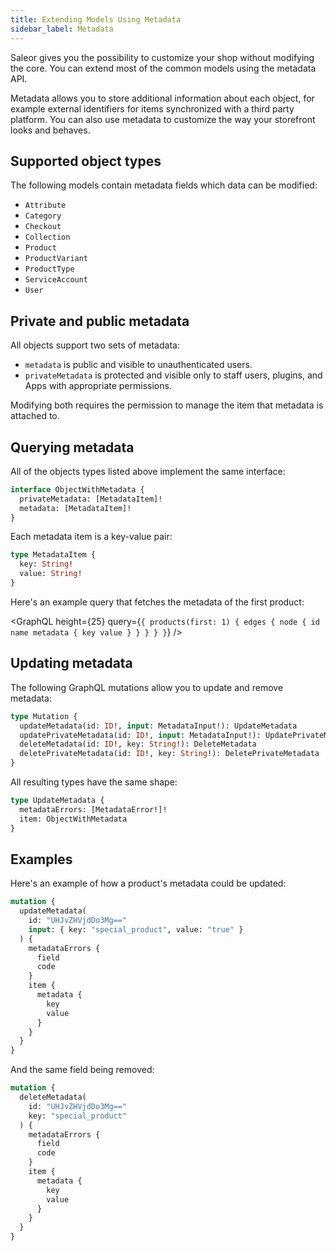 ```yaml
---
title: Extending Models Using Metadata
sidebar_label: Metadata
---
```



Saleor gives you the possibility to customize your shop without modifying the core. You can extend most of the common models using the metadata API.

Metadata allows you to store additional information about each object, for example external identifiers for items synchronized with a third party platform. You can also use metadata to customize the way your storefront looks and behaves.

## Supported object types

The following models contain metadata fields which data can be modified:

- `Attribute`
- `Category`
- `Checkout`
- `Collection`
- `Product`
- `ProductVariant`
- `ProductType`
- `ServiceAccount`
- `User`

## Private and public metadata

All objects support two sets of metadata:

- `metadata` is public and visible to unauthenticated users.
- `privateMetadata` is protected and visible only to staff users, plugins, and Apps with appropriate permissions.

Modifying both requires the permission to manage the item that metadata is attached to.

## Querying metadata

All of the objects types listed above implement the same interface:

```graphql
interface ObjectWithMetadata {
  privateMetadata: [MetadataItem]!
  metadata: [MetadataItem]!
}
```

Each metadata item is a key-value pair:

```graphql
type MetadataItem {
  key: String!
  value: String!
}
```

Here's an example query that fetches the metadata of the first product:

<GraphQL
  height={25}
  query={`{
  products(first: 1) {
    edges {
      node {
        id
        name
        metadata {
          key
          value
        }
      }
    }
  }
}`}
/>

## Updating metadata

The following GraphQL mutations allow you to update and remove metadata:

```graphql
type Mutation {
  updateMetadata(id: ID!, input: MetadataInput!): UpdateMetadata
  updatePrivateMetadata(id: ID!, input: MetadataInput!): UpdatePrivateMetadata
  deleteMetadata(id: ID!, key: String!): DeleteMetadata
  deletePrivateMetadata(id: ID!, key: String!): DeletePrivateMetadata
}
```

All resulting types have the same shape:

```graphql
type UpdateMetadata {
  metadataErrors: [MetadataError!]!
  item: ObjectWithMetadata
}
```

## Examples

Here's an example of how a product's metadata could be updated:

```graphql {2-5}
mutation {
  updateMetadata(
    id: "UHJvZHVjdDo3Mg=="
    input: { key: "special_product", value: "true" }
  ) {
    metadataErrors {
      field
      code
    }
    item {
      metadata {
        key
        value
      }
    }
  }
}
```

And the same field being removed:

```graphql {2-5}
mutation {
  deleteMetadata(
    id: "UHJvZHVjdDo3Mg=="
    key: "special_product"
  ) {
    metadataErrors {
      field
      code
    }
    item {
      metadata {
        key
        value
      }
    }
  }
}
```
